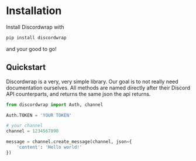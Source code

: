 # Installation

Install Discordwrap with 
```sh copy
pip install discordwrap
```
and your good to go!

## Quickstart

Discordwrap is a very, very simple library. Our goal is to not really need documentation ourselves.
All methods are named directly after their Discord API counterparts, and returns the same json the api returns.

```py copy
from discordwrap import Auth, channel

Auth.TOKEN = 'YOUR TOKEN'

# your channel
channel = 1234567890

message = channel.create_message(channel, json={
    'content': 'Hello world!'
})
```



